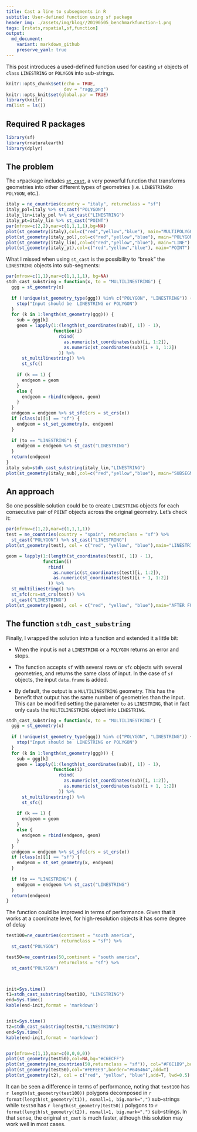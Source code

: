 ```yaml
---
title: Cast a line to subsegments in R
subtitle: User-defined function using sf package
header_img: ./assets/img/blog//20190505_benchmarkfunction-1.png
tags: [rstats,rspatial,sf,function]
output: 
  md_document:
    variant: markdown_github
    preserve_yaml: true
---
```



This post introduces a used-defined function used for casting `sf` objects of `class` `LINESTRING` or `POLYGON` into sub-strings.

```r
knitr::opts_chunk$set(echo = TRUE,
                      dev = "ragg_png")
knitr::opts_knit$set(global.par = TRUE)
library(knitr)
rm(list = ls())
```

## Required R packages

```r
library(sf)
library(rnaturalearth)
library(dplyr)
```

## The problem

The `sf`package includes [`st_cast`](https://r-spatial.github.io/sf/reference/st_cast.html), a very powerful function that transforms geometries into other different types of geometries (i.e. `LINESTRING`to `POLYGON`, etc.). 

```r
italy = ne_countries(country = "italy", returnclass = "sf")
italy_pol=italy %>% st_cast("POLYGON")
italy_lin=italy_pol %>% st_cast("LINESTRING")
italy_pt=italy_lin %>% st_cast("POINT")
par(mfrow=c(2,2),mar=c(1,1,1,1),bg=NA)
plot(st_geometry(italy),col=c("red","yellow","blue"), main="MULTIPOLYGON")
plot(st_geometry(italy_pol),col=c("red","yellow","blue"), main="POLYGON")
plot(st_geometry(italy_lin),col=c("red","yellow","blue"), main="LINE")
plot(st_geometry(italy_pt),col=c("red","yellow","blue"), main="POINT")

```

What I missed when using `st_cast` is the possibility to "break" the `LINESTRING` objects into sub-segments:

```r

par(mfrow=c(1,1),mar=c(1,1,1,1), bg=NA)
stdh_cast_substring = function(x, to = "MULTILINESTRING") {
  ggg = st_geometry(x)
  
  if (!unique(st_geometry_type(ggg)) %in% c("POLYGON", "LINESTRING")) {
    stop("Input should be  LINESTRING or POLYGON")
  }
  for (k in 1:length(st_geometry(ggg))) {
    sub = ggg[k]
    geom = lapply(1:(length(st_coordinates(sub)[, 1]) - 1),
                  function(i)
                    rbind(
                      as.numeric(st_coordinates(sub)[i, 1:2]),
                      as.numeric(st_coordinates(sub)[i + 1, 1:2])
                    )) %>%
      st_multilinestring() %>%
      st_sfc()
    
    if (k == 1) {
      endgeom = geom
    }
    else {
      endgeom = rbind(endgeom, geom)
    }
  }
  endgeom = endgeom %>% st_sfc(crs = st_crs(x))
  if (class(x)[1] == "sf") {
    endgeom = st_set_geometry(x, endgeom)
  }
  
  if (to == "LINESTRING") {
    endgeom = endgeom %>% st_cast("LINESTRING")
  }
  return(endgeom)
}
italy_sub=stdh_cast_substring(italy_lin,"LINESTRING")
plot(st_geometry(italy_sub),col=c("red","yellow","blue"), main="SUBSEGMENT")

```

## An approach

So one possible solution could be to create `LINESTRING` objects for each consecutive pair of `POINT` objects across the original geometry. Let's check it:

```r
par(mfrow=c(1,2),mar=c(1,1,1,1))
test = ne_countries(country = "spain", returnclass = "sf") %>%
  st_cast("POLYGON") %>% st_cast("LINESTRING")
plot(st_geometry(test), col = c("red", "yellow", "blue"),main="LINESTRING")

geom = lapply(1:(length(st_coordinates(test)[, 1]) - 1),
              function(i)
                rbind(
                  as.numeric(st_coordinates(test)[i, 1:2]),
                  as.numeric(st_coordinates(test)[i + 1, 1:2])
                )) %>%
  st_multilinestring() %>%
  st_sfc(crs=st_crs(test)) %>%
  st_cast("LINESTRING")
plot(st_geometry(geom), col = c("red", "yellow", "blue"),main="AFTER FUNCTION")

```

## The function `stdh_cast_substring`

Finally, I wrapped the solution into a function and extended it a little bit:

* When the input is not a `LINESTRING` or a `POLYGON` returns an error and stops.

* The function accepts `sf` with several rows or `sfc` objects with several geometries, and returns the same class of input. In the case of `sf` objects, the input `data.frame` is added.

* By default, the output is a `MULTILINESTRING` geometry. This has the benefit that output has the same number of geometries than the input. This can be modified setting the parameter `to` as `LINESTRING`, that in fact only casts the `MULTILINESTRING` object into `LINESTRING`.

```r
stdh_cast_substring = function(x, to = "MULTILINESTRING") {
  ggg = st_geometry(x)
  
  if (!unique(st_geometry_type(ggg)) %in% c("POLYGON", "LINESTRING")) {
    stop("Input should be  LINESTRING or POLYGON")
  }
  for (k in 1:length(st_geometry(ggg))) {
    sub = ggg[k]
    geom = lapply(1:(length(st_coordinates(sub)[, 1]) - 1),
                  function(i)
                    rbind(
                      as.numeric(st_coordinates(sub)[i, 1:2]),
                      as.numeric(st_coordinates(sub)[i + 1, 1:2])
                    )) %>%
      st_multilinestring() %>%
      st_sfc()
    
    if (k == 1) {
      endgeom = geom
    }
    else {
      endgeom = rbind(endgeom, geom)
    }
  }
  endgeom = endgeom %>% st_sfc(crs = st_crs(x))
  if (class(x)[1] == "sf") {
    endgeom = st_set_geometry(x, endgeom)
  }
  
  if (to == "LINESTRING") {
    endgeom = endgeom %>% st_cast("LINESTRING")
  }
  return(endgeom)
}

```
 The function could be improved in terms of performance. Given that it works at a coordinate level, for high-resolution objects it has some degree of delay
 
```r
test100=ne_countries(continent = "south america",
                     returnclass = "sf") %>% 
  st_cast("POLYGON")

test50=ne_countries(50,continent = "south america",
                    returnclass = "sf") %>%
  st_cast("POLYGON")



init=Sys.time()
t1=stdh_cast_substring(test100, "LINESTRING")
end=Sys.time()
kable(end-init,format = 'markdown')


init=Sys.time()
t2=stdh_cast_substring(test50,"LINESTRING")
end=Sys.time()
kable(end-init,format = 'markdown')


par(mfrow=c(1,1),mar=c(0,0,0,0))
plot(st_geometry(test50),col=NA,bg="#C6ECFF")
plot(st_geometry(ne_countries(50,returnclass = "sf")), col="#F6E1B9",border="#646464",add=T)
plot(st_geometry(test50),col="#FEFEE9",border="#646464",add=T)
plot(st_geometry(t2), col = c("red", "yellow", "blue"),add=T, lwd=0.5)

```
 
It can be seen a difference in terms of performance, noting that `test100` has `r length(st_geometry(test100))` polygons decomposed in `r format(length(st_geometry(t1)), nsmall=1, big.mark=",")` sub-strings while `test50` has `r length(st_geometry(test50))` polygons to `r format(length(st_geometry(t2)), nsmall=1, big.mark=",")` sub-strings. In that sense, the original `st_cast` is much faster, although this solution may work well in most cases.
